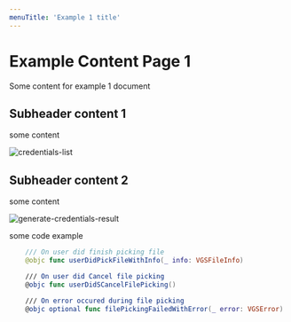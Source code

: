 ```yaml
---
menuTitle: 'Example 1 title'
---
```


# Example Content Page 1

<Note
    message="Note"
    type="warning"
    description="This is example of doc 1"
/>

Some content for example 1 document

## Subheader content 1

some content

<img src="../static/credentials_list.png" class="img-guide" alt="credentials-list"/>

## Subheader content 2

some content

<img src="../static/generate_credentials_result.png" class="img-guide" alt="generate-credentials-result"/>

some code example

``` swift
    /// On user did finish picking file
    @objc func userDidPickFileWithInfo(_ info: VGSFileInfo)

    /// On user did Cancel file picking
    @objc func userDidSCancelFilePicking()

    /// On error occured during file picking
    @objc optional func filePickingFailedWithError(_ error: VGSError)
```
